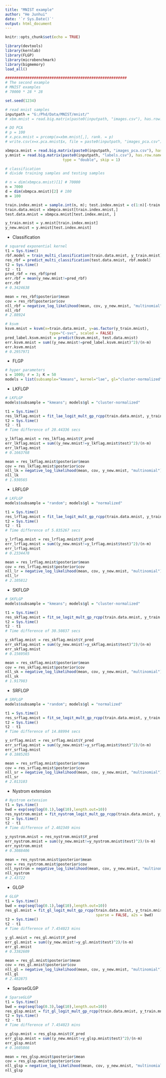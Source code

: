 ```yaml
---
title: "MNIST example"
author: "He Junhui"
date: '`r Sys.Date()`'
output: html_document
---
```


```r
knitr::opts_chunk$set(echo = TRUE)
```

```r
library(devtools)
library(kernlab)
library(FLGP)
library(microbenchmark)
library(bigmemory)
load_all()
```

```r
#######################################################
# The second example
# MNIST examples
# 70000 * 28 * 28

set.seed(1234)
```

```r
# read mnist samples
inputpath = "G:/Phd/Data/MNIST/mnist/"
# xbm.mnist = read.big.matrix(paste0(inputpath, "images.csv"), has.row.names =  TRUE, type = "double", skip = 1)
```


```r
# DO PCA
# p = 100
# x.pca.mnist = prcomp(x=xbm.mnist[,], rank. = p)
# write.csv(x=x.pca.mnist$x, file = paste0(inputpath, "images_pca.csv"))
```

```r
xbmpca.mnist = read.big.matrix(paste0(inputpath, "images_pca.csv"), has.row.names =  TRUE, type = "double", skip = 1)
y.mnist = read.big.matrix(paste0(inputpath, "labels.csv"), has.row.names = TRUE,
                          type = "double", skip = 1)
```


```r
# classification
# divide training samples and testing samples

# n = dim(xbmpca.mnist)[1] # 70000
n = 7000
d = dim(xbmpca.mnist)[2] # 100
m = 100

train.index.mnist = sample.int(n, m); test.index.mnist = c(1:n)[-train.index.mnist]
train.data.mnist = xbmpca.mnist[train.index.mnist,]
test.data.mnist = xbmpca.mnist[test.index.mnist, ]
```

```r
y_train.mnist = y.mnist[train.index.mnist]
y_new.mnist = y.mnist[test.index.mnist]
```

+ Classification

```r
# squared exponential kernel
t1 = Sys.time()
rbf.model = train_multi_classification(train.data.mnist, y_train.mnist)
res_rbf = predict_multi_classification(test.data.mnist, rbf.model)
t2 = Sys.time()
t2 - t1
pred_rbf = res_rbf$pred
err.rbf = mean(y_new.mnist!=pred_rbf)
err.rbf
# 0.3424638
```

```r
mean = res_rbf$posterior$mean
cov = res_rbf$posterior$cov
nll_rbf = negative_log_likelihood(mean, cov, y_new.mnist, "multinomial")
nll_rbf
# 2.88924
```


```r
# ksvm
ksvm.mnist = ksvm(x=train.data.mnist, y=as.factor(y_train.mnist), 
                    type="C-svc", scaled = FALSE)
pred_label.ksvm.mnist = predict(ksvm.mnist, test.data.mnist)
err.ksvm.mnist = sum((y_new.mnist!=pred_label.ksvm.mnist)^2)/(n-m)
err.ksvm.mnist
# 0.2957971
```

+ FLGP

```r
# hyper parameters
s = 1000; r = 3; K = 50
models = list(subsample="kmeans", kernel="lae", gl="cluster-normalized", root=TRUE)
```

+ LKFLGP
```r
# LKFLGP
models$subsample = "kmeans"; models$gl = "cluster-normalized"
```


```r
t1 = Sys.time()
res_lkflag.mnist = fit_lae_logit_mult_gp_rcpp(train.data.mnist, y_train.mnist, test.data.mnist, s, r, K, models = models)
t2 = Sys.time()
t2 - t1
# Time difference of 20.44336 secs
```

```r
y_lkflag.mnist = res_lkflag.mnist$Y_pred
err_lkflag.mnist = sum((y_new.mnist!=y_lkflag.mnist$test)^2)/(n-m)
err_lkflag.mnist
# 0.1663768
```

```r
mean = res_lkflag.mnist$posterior$mean
cov = res_lkflag.mnist$posterior$cov
nll_lk = negative_log_likelihood(mean, cov, y_new.mnist, "multinomial")
nll_lk
# 1.930565
```


+ LRFLGP
```r
# LKFLGP
models$subsample = "random"; models$gl = "normalized"
```


```r
t1 = Sys.time()
res_lrflag.mnist = fit_lae_logit_mult_gp_rcpp(train.data.mnist, y_train.mnist, test.data.mnist, s, r, K, models = models)
t2 = Sys.time()
t2 - t1
# Time difference of 5.835267 secs
```

```r
y_lrflag.mnist = res_lrflag.mnist$Y_pred
err_lrflag.mnist = sum((y_new.mnist!=y_lrflag.mnist$test)^2)/(n-m)
err_lrflag.mnist
# 0.2334478
```

```r
mean = res_lrflag.mnist$posterior$mean
cov = res_lrflag.mnist$posterior$cov
nll_lr = negative_log_likelihood(mean, cov, y_new.mnist, "multinomial")
nll_lr
# 2.105812
```

+ SKFLGP
```r
# SKFLGP
models$subsample = "kmeans"; models$gl = "cluster-normalized"
```

```r
t1 = Sys.time()
res_skflag.mnist = fit_se_logit_mult_gp_rcpp(train.data.mnist, y_train.mnist, test.data.mnist, s, r, K, models = models)
t2 = Sys.time()
t2 - t1
# Time difference of 30.50837 secs
```

```r
y_skflag.mnist = res_skflag.mnist$Y_pred
err_skflag.mnist = sum((y_new.mnist!=y_skflag.mnist$test)^2)/(n-m)
err_skflag.mnist
# 0.1569565
```

```r
mean = res_skflag.mnist$posterior$mean
cov = res_skflag.mnist$posterior$cov
nll_sk = negative_log_likelihood(mean, cov, y_new.mnist, "multinomial")
nll_sk
# 1.917983
```

+ SRFLGP
```r
# SRFLGP
models$subsample = "random"; models$gl = "normalized"
```

```r
t1 = Sys.time()
res_srflag.mnist = fit_se_logit_mult_gp_rcpp(train.data.mnist, y_train.mnist, test.data.mnist, s, r, K, models = models)
t2 = Sys.time()
t2 - t1
# Time difference of 14.88994 secs
```

```r
y_srflag.mnist = res_srflag.mnist$Y_pred
err_srflag.mnist = sum((y_new.mnist!=y_srflag.mnist$test)^2)/(n-m)
err_srflag.mnist
# 0.1885265
```

```r
mean = res_srflag.mnist$posterior$mean
cov = res_srflag.mnist$posterior$cov
nll_sr = negative_log_likelihood(mean, cov, y_new.mnist, "multinomial")
nll_sr
# 2.013103
```

+ Nystrom extension
```r
# Nystrom extension
t1 = Sys.time()
bwd = exp(seq(log(0.1),log(10),length.out=10))
res_nystrom.mnist = fit_nystrom_logit_mult_gp_rcpp(train.data.mnist, y_train.mnist, test.data.mnist, s, K, a2s = bwd)
t2 = Sys.time()
t2 - t1
# Time difference of 2.402349 mins
```

```r
y_nystrom.mnist = res_nystrom.mnist$Y_pred
err_nystrom.mnist = sum((y_new.mnist!=y_nystrom.mnist$test)^2)/(n-m)
err_nystrom.mnist
# 0.3088406
```

```r
mean = res_nystrom.mnist$posterior$mean
cov = res_nystrom.mnist$posterior$cov
nll_nystrom = negative_log_likelihood(mean, cov, y_new.mnist, "multinomial")
nll_nystrom
# 2.43722
```

+ GLGP
```r
# GLGP
t1 = Sys.time()
bwd = exp(seq(log(0.1),log(10),length.out=10))
res_gl.mnist = fit_gl_logit_mult_gp_rcpp(train.data.mnist, y_train.mnist, test.data.mnist, K,
                                         sparse = FALSE, a2s = bwd)
t2 = Sys.time()
t2 - t1
# Time difference of 7.454023 mins
```

```r
y_gl.mnist = res_gl.mnist$Y_pred
err_gl.mnist = sum((y_new.mnist!=y_gl.mnist$test)^2)/(n-m)
err_gl.mnist
# 0.3382609
```

```r
mean = res_gl.mnist$posterior$mean
cov = res_gl.mnist$posterior$cov
nll_gl = negative_log_likelihood(mean, cov, y_new.mnist, "multinomial")
nll_gl
# 2.482875
```

+ SparseGLGP
```r
# SparseGLGP
t1 = Sys.time()
bwd = exp(seq(log(0.3),log(10),length.out=10))
res_glsp.mnist = fit_gl_logit_mult_gp_rcpp(train.data.mnist, y_train.mnist, test.data.mnist, K, threshold = 0.01, sparse = TRUE, a2s = bwd)
t2 = Sys.time()
t2 - t1
# Time difference of 7.454023 mins
```

```r
y_glsp.mnist = res_glsp.mnist$Y_pred
err_glsp.mnist = sum((y_new.mnist!=y_glsp.mnist$test)^2)/(n-m)
err_glsp.mnist
# 0.1605866
```

```r
mean = res_glsp.mnist$posterior$mean
cov = res_glsp.mnist$posterior$cov
nll_glsp = negative_log_likelihood(mean, cov, y_new.mnist, "multinomial")
nll_glsp
```
